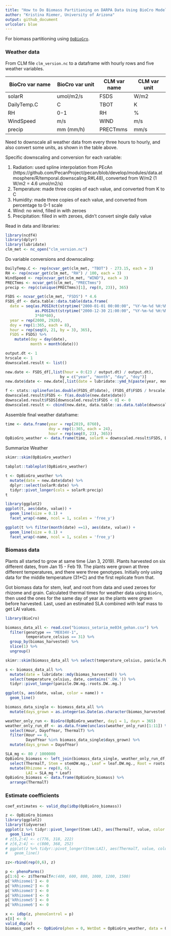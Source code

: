 ```yaml
---
title: "How to Do Biomass Partitioning on DARPA Data Using BioCro Model"
author: "Kristina Riemer, University of Arizona"
output: github_document
urlcolor: blue
---
```


For biomass partitioning using [`OpBioGro`](https://github.com/ebimodeling/biocro/blob/master/R/OpBioGro.R). 

### Weather data

From CLM file `clm_version.nc` to a dataframe with hourly rows and five weather variables. 

BioCro var name   | BioCro var unit | CLM var name | CLM var unit    
----------------- | --------------- | ------------ | ------------    
solarR            | umol/m2/s       | FSDS         | W/m2            
DailyTemp.C       | C               | TBOT         | K               
RH                | 0-1             | RH           | %               
WindSpeed         | m/s             | WIND         | m/s                
precip            | mm (mm/h)       | PRECTmms     | mm/s                

Need to downscale all weather data from every three hours to hourly, and also convert some units, as shown in the table above. 

Specific downscaling and conversion for each variable: 

1. Radiation: used spline interpolation from PEcAn (https://github.com/PecanProject/pecan/blob/develop/modules/data.atmosphere/R/temporal.downscaling.R#L48), converted from W/m2 (1 W/m2 = 4.6 umol/m2/s)
2. Temperature: made three copies of each value, and converted from K to C
3. Humidity: made three copies of each value, and converted from percentage to 0-1 scale
4. Wind: no wind, filled in with zeroes
5. Precipitation: filled in with zeroes, didn't convert single daily value

Read in data and libraries: 
```r
library(ncdf4)
library(dplyr)
library(lubridate)
clm_met <- nc_open("clm_version.nc")
```

Do variable conversions and downscaling: 
```r
DailyTemp.C <- rep(ncvar_get(clm_met, "TBOT") - 273.15, each = 3)
RH <- rep(ncvar_get(clm_met, "RH") / 100, each = 3)
WindSpeed <- rep(ncvar_get(clm_met, "WIND"), each = 3)
PRECTmms <- ncvar_get(clm_met, "PRECTmms")
precip <- rep(c(unique(PRECTmms)[1], rep(0, 23)), 365)

FSDS <- ncvar_get(clm_met, "FSDS") * 4.6
FSDS_df <- data.table::data.table(data.frame(
  date = seq(as.POSIXct(strptime("2000-01-01 00:00:00", "%Y-%m-%d %H:%M:%S")), 
             as.POSIXct(strptime("2000-12-30 21:00:00", "%Y-%m-%d %H:%M:%S")), 
             3*60*60), 
  year = rep(2000, 2920), 
  doy = rep(1:365, each = 8), 
  hour = rep(seq(0, 21, by = 3), 365), 
  FSDS = FSDS) %>% 
    mutate(day = day(date), 
           month = month(date)))

output.dt <- 1
hrscale <- 1
downscaled.result <- list()

new.date <- FSDS_df[,list(hour = 0:(23 / output.dt) / output.dt),
                        by = c("year", "month", "day", "doy")]
new.date$date <- new.date[,list(date = lubridate::ymd_h(paste(year, month, day, hour)))]

f <- stats::splinefun(as.double(FSDS_df$date), (FSDS_df$FSDS / hrscale), method = "monoH.FC")
downscaled.result$FSDS <- f(as.double(new.date$date))
downscaled.result$FSDS[downscaled.result$FSDS < 0] <- 0
downscaled.result <- cbind(new.date, data.table::as.data.table(downscaled.result))
```

Assemble final weather dataframe: 
```r
time <- data.frame(year = rep(2019, 8760), 
                   doy = rep(1:365, each = 24), 
                   hour = rep(seq(0, 23), 365))
OpBioGro_weather <- data.frame(time, solarR = downscaled.result$FSDS, DailyTemp.C, RH, WindSpeed, precip)
```

Summarize Weather

```r
skimr::skim(OpBioGro_weather)
```

```r
tabplot::tableplot(OpBioGro_weather)
```

```r
t <- OpBioGro_weather %>% 
  mutate(date = new.date$date) %>% 
  dplyr::select(solarR:date) %>% 
  tidyr::pivot_longer(cols = solarR:precip)
t

library(ggplot2)
ggplot(t, aes(date, value)) +
  geom_line(size = 0.1) + 
  facet_wrap(~name, ncol = 1, scales = 'free_y')

ggplot(t %>% filter(month(date) ==1), aes(date, value)) +
  geom_line(size = 0.1) + 
  facet_wrap(~name, ncol = 1, scales = 'free_y')
```
### Biomass data

Plants all started to grow at same time (Jan 3, 2019). Plants harvested on six different dates, from Jan 15 - Feb 19. The plants were grown at three different temperatures, and there were three genotypes. Initially only using data for the middle temperature (31*C) and the first replicate from that. 

Got biomass data for stem, leaf, and root from data and used zeroes for rhizome and grain. Calculated thermal times for weather data using `BioGro`, then used the ones for the same day of year as the plants were grown before harvested. Last, used an estimated SLA combined with leaf mass to get LAI values. 

```r
library(BioCro)

biomass_data_all <- read.csv("biomass_setaria_me034_gehan.csv") %>% 
  filter(genotype == "ME034V-1", 
         temperature_celsius == 31) %>% 
  group_by(biomas_harvested) %>% 
  slice(1) %>% 
  ungroup()

skimr::skim(biomass_data_all %>% select(temperature_celsius, panicle.FW.g.:roots.DW..mg.))
```

```r
s <- biomass_data_all %>% 
  mutate(date = lubridate::mdy(biomas_harvested)) %>% 
  select(temperature_celsius, date, contains('.DW.')) %>% 
  tidyr::pivot_longer(panicle.DW.mg.:roots.DW..mg.)

ggplot(s, aes(date, value, color = name)) +
  geom_line() 
```


```r
biomass_data_single <- biomass_data_all %>% 
  mutate(days_grown = as.integer(as.Date(as.character(biomas_harvested),format="%m/%d/%Y") - as.Date(as.character(seeds_in_germination),format="%m/%d/%Y")))

weather_only_run <- BioGro(OpBioGro_weather, day1 = 1, dayn = 365)
weather_only_run_df <- as.data.frame(unclass(weather_only_run)[1:11]) %>%
  select(Hour, DayofYear, ThermalT) %>% 
  filter(Hour == 0, 
         DayofYear %in% biomass_data_single$days_grown) %>% 
  mutate(days_grown = DayofYear)

SLA_mg <- 80 / 1000000
OpBioGro_biomass <- left_join(biomass_data_single, weather_only_run_df, by = "days_grown") %>% 
  select(ThermalT, Stem = stemDW.mg., Leaf = leaf.DW.mg., Root = roots.DW..mg., Grain = panicle.DW.mg.) %>% 
  mutate(Rhizome = rep(0, 6), 
         LAI = SLA_mg * Leaf)
OpBioGro_biomass <- data.frame(OpBioGro_biomass) %>% 
  arrange(ThermalT)
```

### Estimate coefficients

```r
coef_estimates <- valid_dbp(idbp(OpBioGro_biomass))

z <- OpBioGro_biomass
library(ggplot2)
library(tidyverse)
ggplot(z %>% tidyr::pivot_longer(Stem:LAI), aes(ThermalT, value, color = name)) +
  geom_line() 
# z[5,2:4] <- c(776, 318, 222)
# z[6,2:4] <- c(800, 368, 252)
# ggplot(z %>% tidyr::pivot_longer(Stem:LAI), aes(ThermalT, value, color = name)) +
#   geom_line() 

zz<-rbind(rep(0,6), z)

p <- phenoParms() 
p[1:6] <- z$ThermalT#c(400, 600, 800, 1000, 1200, 1500)
p['kRhizome1'] <- 0
p['kRhizome2'] <- 0
p['kRhizome3'] <- 0
p['kRhizome4'] <- 0
p['kRhizome5'] <- 0
p['kRhizome6'] <- 0

x <- idbp(z, phenoControl = p)
x[8] <- 0
valid_dbp(x)
biomass_coefs <- OpBioGro(phen = 0, WetDat = OpBioGro_weather, data = OpBioGro_biomass, iCoef = x)
```

